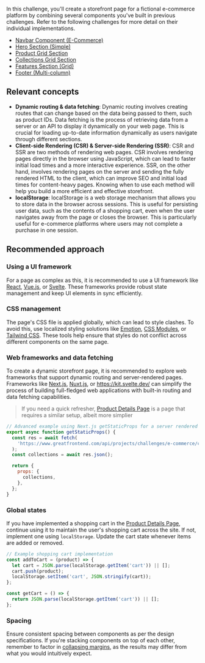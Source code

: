 In this challenge, you'll create a storefront page for a fictional e-commerce platform by combining several components you've built in previous challenges. Refer to the following challenges for more detail on their individual implementations.

- [Navbar Component (E-Commerce)](/projects/challenges/navbar-e-commerce)
- [Hero Section (Simple)](/projects/challenges/hero-section-simple)
- [Product Grid Section](/projects/challenges/product-grid-section)
- [Collections Grid Section](/projects/challenges/collections-grid-section)
- [Features Section (Grid)](/projects/challenges/features-section-grid)
- [Footer (Multi-column)](/projects/challenges/footer-multi-column)

## Relevant concepts

- **Dynamic routing & data fetching**: Dynamic routing involves creating routes that can change based on the data being passed to them, such as product IDs. Data fetching is the process of retrieving data from a server or an API to display it dynamically on your web page. This is crucial for loading up-to-date information dynamically as users navigate through different sections.
- **Client-side Rendering (CSR) & Server-side Rendering (SSR)**: CSR and SSR are two methods of rendering web pages. CSR involves rendering pages directly in the browser using JavaScript, which can lead to faster initial load times and a more interactive experience. SSR, on the other hand, involves rendering pages on the server and sending the fully rendered HTML to the client, which can improve SEO and initial load times for content-heavy pages. Knowing when to use each method will help you build a more efficient and effective storefront.
- **localStorage**: localStorage is a web storage mechanism that allows you to store data in the browser across sessions. This is useful for persisting user data, such as the contents of a shopping cart, even when the user navigates away from the page or closes the browser. This is particularly useful for e-commerce platforms where users may not complete a purchase in one session.

## Recommended approach

### Using a UI framework

For a page as complex as this, it is recommended to use a UI framework like [React](https://react.dev/), [Vue.js](https://vuejs.org/), or [Svelte](https://svelte.dev/). These frameworks provide robust state management and keep UI elements in sync efficiently.

### CSS management

The page's CSS file is applied globally, which can lead to style clashes. To avoid this, use localized styling solutions like [Emotion](https://emotion.sh/docs/introduction), [CSS Modules](https://github.com/css-modules/css-modules), or [Tailwind CSS](https://tailwindcss.com). These tools help ensure that styles do not conflict across different components on the same page.

### Web frameworks and data fetching

To create a dynamic storefront page, it is recommended to explore web frameworks that support dynamic routing and server-rendered pages. Frameworks like [Next.js](https://nextjs.org/), [Nuxt.js](https://nuxt.com/), or https://kit.svelte.dev/ can simplify the process of building full-fledged web applications with built-in routing and data fetching capabilities.

> If you need a quick refresher, [Product Details Page](/projects/challenges/product-details-page) is a page that requires a similar setup, albeit more simplier

```js
// Advanced example using Next.js getStaticProps for a server rendered page
export async function getStaticProps() {
  const res = await fetch(
    'https://www.greatfrontend.com/api/projects/challenges/e-commerce/collections',
  );
  const collections = await res.json();

  return {
    props: {
      collections,
    },
  };
}
```

### Global states

If you have implemented a shopping cart in the [Product Details Page](/projects/challenges/product-details-page), continue using it to maintain the user's shopping cart across the site. If not, implement one using `localStorage`. Update the cart state whenever items are added or removed.

```js
// Example shopping cart implementation
const addToCart = (product) => {
  let cart = JSON.parse(localStorage.getItem('cart')) || [];
  cart.push(product);
  localStorage.setItem('cart', JSON.stringify(cart));
};

const getCart = () => {
  return JSON.parse(localStorage.getItem('cart')) || [];
};
```

### Spacing

Ensure consistent spacing between components as per the design specifications. If you're stacking components on top of each other, remember to factor in [collapsing margins](https://developer.mozilla.org/en-US/docs/Web/CSS/CSS_box_model/Mastering_margin_collapsing), as the results may differ from what you would intuitively expect.

